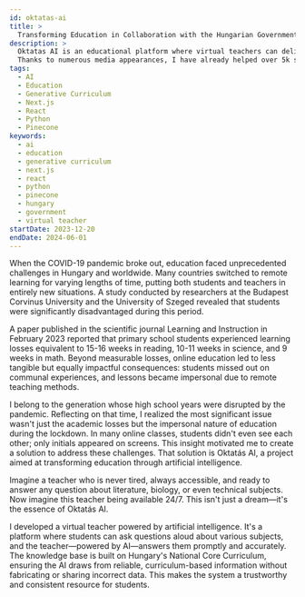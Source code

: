 ```yaml
---
id: oktatas-ai
title: >
  Transforming Education in Collaboration with the Hungarian Government
description: >
  Oktatas AI is an educational platform where virtual teachers can deliver 20-minute lessons tailored to students' performance.
  Thanks to numerous media appearances, I have already helped over 5k students and caught the interest of the Hungarian government.
tags:
  - AI
  - Education
  - Generative Curriculum
  - Next.js
  - React
  - Python
  - Pinecone
keywords:
  - ai
  - education
  - generative curriculum
  - next.js
  - react
  - python
  - pinecone
  - hungary
  - government
  - virtual teacher
startDate: 2023-12-20
endDate: 2024-06-01
---
```


When the COVID-19 pandemic broke out, education faced unprecedented challenges in Hungary and worldwide. Many countries switched to remote learning for varying lengths of time, putting both students and teachers in entirely new situations. A study conducted by researchers at the Budapest Corvinus University and the University of Szeged revealed that students were significantly disadvantaged during this period.

A paper published in the scientific journal Learning and Instruction in February 2023 reported that primary school students experienced learning losses equivalent to 15-16 weeks in reading, 10-11 weeks in science, and 9 weeks in math. Beyond measurable losses, online education led to less tangible but equally impactful consequences: students missed out on communal experiences, and lessons became impersonal due to remote teaching methods.

I belong to the generation whose high school years were disrupted by the pandemic. Reflecting on that time, I realized the most significant issue wasn't just the academic losses but the impersonal nature of education during the lockdown. In many online classes, students didn't even see each other; only initials appeared on screens. This insight motivated me to create a solution to address these challenges. That solution is Oktatás AI, a project aimed at transforming education through artificial intelligence.

Imagine a teacher who is never tired, always accessible, and ready to answer any question about literature, biology, or even technical subjects. Now imagine this teacher being available 24/7. This isn't just a dream—it's the essence of Oktatás AI.

I developed a virtual teacher powered by artificial intelligence. It's a platform where students can ask questions aloud about various subjects, and the teacher—powered by AI—answers them promptly and accurately. The knowledge base is built on Hungary's National Core Curriculum, ensuring the AI draws from reliable, curriculum-based information without fabricating or sharing incorrect data. This makes the system a trustworthy and consistent resource for students.
